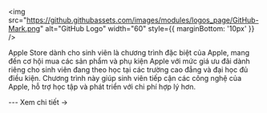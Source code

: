 
<img
    src="https://github.githubassets.com/images/modules/logos_page/GitHub-Mark.png"
    alt="GitHub Logo"
    width="60"
    style={{ marginBottom: '10px' }}
  />

<CardLayout title="Apple Store - Student Discount">
  <p>
  Apple Store dành cho sinh viên là chương trình đặc biệt của Apple, mang đến cơ hội mua các sản phẩm và phụ kiện Apple với mức giá ưu đãi dành riêng cho sinh viên đang theo học tại các trường cao đẳng và đại học đủ điều kiện. Chương trình này giúp sinh viên tiếp cận các công nghệ của Apple, hỗ trợ học tập và phát triển với chi phí hợp lý hơn.
  </p>
  ---
  <Link to="/docs/List/apple">Xem chi tiết →</Link>
</CardLayout>
